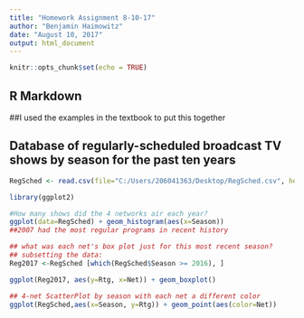 ---
title: "Homework Assignment 8-10-17"
author: "Benjamin Haimowitz"
date: "August 10, 2017"
output: html_document
---


```{r setup, include=FALSE}
knitr::opts_chunk$set(echo = TRUE)
```

## R Markdown

##I used the examples in the textbook to put this together

## Database of regularly-scheduled broadcast TV shows by season for the past ten years
```{r}
RegSched <- read.csv(file="C:/Users/206041363/Desktop/RegSched.csv", header = TRUE)

library(ggplot2)
```

```{r}
#How many shows did the 4 networks air each year?
ggplot(data=RegSched) + geom_histogram(aes(x=Season))
##2007 had the most regular programs in recent history
```

```{r}
## what was each net's box plot just for this most recent season?
## subsetting the data:
Reg2017 <-RegSched [which(RegSched$Season >= 2016), ]

ggplot(Reg2017, aes(y=Rtg, x=Net)) + geom_boxplot()
```

```{r}
## 4-net ScatterPlot by season with each net a different color
ggplot(RegSched,aes(x=Season, y=Rtg)) + geom_point(aes(color=Net))
```